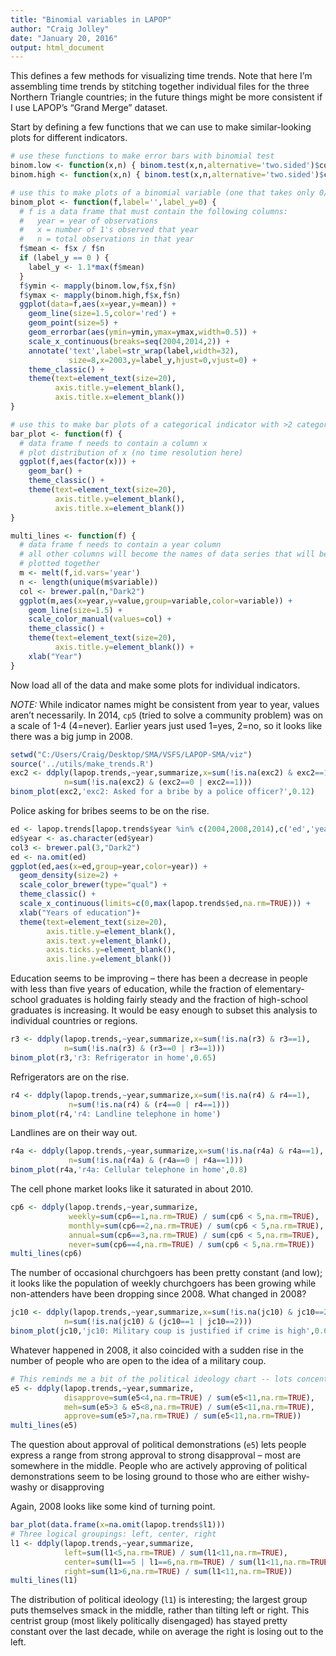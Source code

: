 ```yaml
---
title: "Binomial variables in LAPOP"
author: "Craig Jolley"
date: "January 20, 2016"
output: html_document
---
```


This defines a few methods for visualizing time trends. Note that here I'm assembling time trends by stitching together individual files for the three Northern Triangle countries; in the future things might be more consistent if I use LAPOP's "Grand Merge" dataset.

Start by defining a few functions that we can use to make similar-looking plots for different indicators.

```r
# use these functions to make error bars with binomial test
binom.low <- function(x,n) { binom.test(x,n,alternative='two.sided')$conf.int[1] }
binom.high <- function(x,n) { binom.test(x,n,alternative='two.sided')$conf.int[2] }

# use this to make plots of a binomial variable (one that takes only 0/1 values)
binom_plot <- function(f,label='',label_y=0) {
  # f is a data frame that must contain the following columns:
  #   year = year of observations
  #   x = number of 1's observed that year
  #   n = total observations in that year
  f$mean <- f$x / f$n
  if (label_y == 0 ) {
    label_y <- 1.1*max(f$mean)
  }
  f$ymin <- mapply(binom.low,f$x,f$n)
  f$ymax <- mapply(binom.high,f$x,f$n)
  ggplot(data=f,aes(x=year,y=mean)) +
    geom_line(size=1.5,color='red') +
    geom_point(size=5) +
    geom_errorbar(aes(ymin=ymin,ymax=ymax,width=0.5)) +
    scale_x_continuous(breaks=seq(2004,2014,2)) +
    annotate('text',label=str_wrap(label,width=32),
             size=8,x=2003,y=label_y,hjust=0,vjust=0) +
    theme_classic() +
    theme(text=element_text(size=20),
          axis.title.y=element_blank(),
          axis.title.x=element_blank()) 
}

# use this to make bar plots of a categorical indicator with >2 categories
bar_plot <- function(f) {
  # data frame f needs to contain a column x
  # plot distribution of x (no time resolution here)
  ggplot(f,aes(factor(x))) + 
    geom_bar() +
    theme_classic() +
    theme(text=element_text(size=20),
          axis.title.y=element_blank(),
          axis.title.x=element_blank()) 
}

multi_lines <- function(f) {
  # data frame f needs to contain a year column
  # all other columns will become the names of data series that will be 
  # plotted together
  m <- melt(f,id.vars='year')
  n <- length(unique(m$variable))
  col <- brewer.pal(n,"Dark2")  
  ggplot(m,aes(x=year,y=value,group=variable,color=variable)) + 
    geom_line(size=1.5) +
    scale_color_manual(values=col) +
    theme_classic() +
    theme(text=element_text(size=20),
          axis.title.y=element_blank()) +
    xlab("Year") 
}
```

Now load all of the data and make some plots for individual indicators.

*NOTE:* While indicator names might be consistent from year to year, values aren't necessarily. In 2014, `cp5` (tried to solve a community problem) was on a scale of 1-4 (4=never). Earlier years just used 1=yes, 2=no, so it looks like there was a big jump in 2008.

```r
setwd("C:/Users/Craig/Desktop/SMA/VSFS/LAPOP-SMA/viz")
source('../utils/make_trends.R')
exc2 <- ddply(lapop.trends,~year,summarize,x=sum(!is.na(exc2) & exc2==1),
            n=sum(!is.na(exc2) & (exc2==0 | exc2==1)))
binom_plot(exc2,'exc2: Asked for a bribe by a police officer?',0.12)
``` 

Police asking for bribes seems to be on the rise.

```r
ed <- lapop.trends[lapop.trends$year %in% c(2004,2008,2014),c('ed','year')]
ed$year <- as.character(ed$year)
col3 <- brewer.pal(3,"Dark2")
ed <- na.omit(ed)
ggplot(ed,aes(x=ed,group=year,color=year)) +
  geom_density(size=2) +
  scale_color_brewer(type="qual") +
  theme_classic() +
  scale_x_continuous(limits=c(0,max(lapop.trends$ed,na.rm=TRUE))) +
  xlab("Years of education")+
  theme(text=element_text(size=20),
        axis.title.y=element_blank(),
        axis.text.y=element_blank(),
        axis.ticks.y=element_blank(),
        axis.line.y=element_blank()) 
```

Education seems to be improving -- there has been a decrease in people with less than five years of education, while the fraction of elementary-school graduates is holding fairly steady and the fraction of high-school graduates is increasing. It would be easy enough to subset this analysis to individual countries or regions.

```r
r3 <- ddply(lapop.trends,~year,summarize,x=sum(!is.na(r3) & r3==1),
            n=sum(!is.na(r3) & (r3==0 | r3==1)))
binom_plot(r3,'r3: Refrigerator in home',0.65)
```

Refrigerators are on the rise.

```r
r4 <- ddply(lapop.trends,~year,summarize,x=sum(!is.na(r4) & r4==1),
             n=sum(!is.na(r4) & (r4==0 | r4==1)))
binom_plot(r4,'r4: Landline telephone in home')
```

Landlines are on their way out.

```r
r4a <- ddply(lapop.trends,~year,summarize,x=sum(!is.na(r4a) & r4a==1),
             n=sum(!is.na(r4a) & (r4a==0 | r4a==1)))
binom_plot(r4a,'r4a: Cellular telephone in home',0.8)
```

The cell phone market looks like it saturated in about 2010.

```r
cp6 <- ddply(lapop.trends,~year,summarize,
             weekly=sum(cp6==1,na.rm=TRUE) / sum(cp6 < 5,na.rm=TRUE),
             monthly=sum(cp6==2,na.rm=TRUE) / sum(cp6 < 5,na.rm=TRUE),
             annual=sum(cp6==3,na.rm=TRUE) / sum(cp6 < 5,na.rm=TRUE),
             never=sum(cp6==4,na.rm=TRUE) / sum(cp6 < 5,na.rm=TRUE))
multi_lines(cp6)
```

The number of occasional churchgoers has been pretty constant (and low); it looks like the population of weekly churchgoers has been growing while non-attenders have been dropping since 2008. What changed in 2008?

```r
jc10 <- ddply(lapop.trends,~year,summarize,x=sum(!is.na(jc10) & jc10==2),
            n=sum(!is.na(jc10) & (jc10==1 | jc10==2)))
binom_plot(jc10,'jc10: Military coup is justified if crime is high',0.6)
```

Whatever happened in 2008, it also coincided with a sudden rise in the number of people who are open to the idea of a military coup.

```r
# This reminds me a bit of the political ideology chart -- lots concentrated at either end
e5 <- ddply(lapop.trends,~year,summarize,
            disapprove=sum(e5<4,na.rm=TRUE) / sum(e5<11,na.rm=TRUE),
            meh=sum(e5>3 & e5<8,na.rm=TRUE) / sum(e5<11,na.rm=TRUE),
            approve=sum(e5>7,na.rm=TRUE) / sum(e5<11,na.rm=TRUE))
multi_lines(e5)
```

The question about approval of political demonstrations (`e5`) lets people express a range from strong approval to strong disapproval -- most are somewhere in the middle. People who are actively approving of political demonstrations seem to be  losing ground to those who are either wishy-washy or disapproving

Again, 2008 looks like some kind of turning point.

```r
bar_plot(data.frame(x=na.omit(lapop.trends$l1)))
# Three logical groupings: left, center, right
l1 <- ddply(lapop.trends,~year,summarize,
            left=sum(l1<5,na.rm=TRUE) / sum(l1<11,na.rm=TRUE),
            center=sum(l1==5 | l1==6,na.rm=TRUE) / sum(l1<11,na.rm=TRUE),
            right=sum(l1>6,na.rm=TRUE) / sum(l1<11,na.rm=TRUE))
multi_lines(l1)
```

The distribution of political ideology (`l1`) is interesting; the largest group puts themselves smack in the middle, rather than tilting left or right. This centrist group (most likely politically disengaged) has stayed pretty constant over the last decade, while on average the right is losing out to the left.

